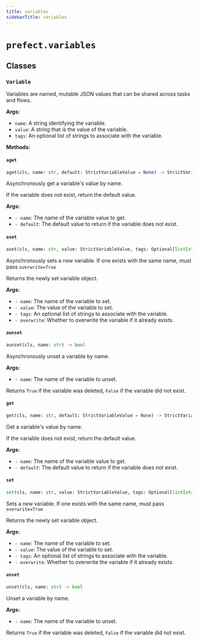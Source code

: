 ```yaml
---
title: variables
sidebarTitle: variables
---
```


# `prefect.variables`

## Classes

### `Variable` <sup><a href="https://github.com/PrefectHQ/prefect/blob/main/src/prefect/variables.py#L14" target="_blank"><Icon icon="github" style="width: 14px; height: 14px;" /></a></sup>


Variables are named, mutable JSON values that can be shared across tasks and flows.

**Args:**
- `name`: A string identifying the variable.
- `value`: A string that is the value of the variable.
- `tags`: An optional list of strings to associate with the variable.


**Methods:**

#### `aget` <sup><a href="https://github.com/PrefectHQ/prefect/blob/main/src/prefect/variables.py#L139" target="_blank"><Icon icon="github" style="width: 14px; height: 14px;" /></a></sup>

```python
aget(cls, name: str, default: StrictVariableValue = None) -> StrictVariableValue
```

Asynchronously get a variable's value by name.

If the variable does not exist, return the default value.

**Args:**
- `- name`: The name of the variable value to get.
- `- default`: The default value to return if the variable does not exist.


#### `aset` <sup><a href="https://github.com/PrefectHQ/prefect/blob/main/src/prefect/variables.py#L38" target="_blank"><Icon icon="github" style="width: 14px; height: 14px;" /></a></sup>

```python
aset(cls, name: str, value: StrictVariableValue, tags: Optional[list[str]] = None, overwrite: bool = False) -> 'Variable'
```

Asynchronously sets a new variable. If one exists with the same name, must pass `overwrite=True`

Returns the newly set variable object.

**Args:**
- `- name`: The name of the variable to set.
- `- value`: The value of the variable to set.
- `- tags`: An optional list of strings to associate with the variable.
- `- overwrite`: Whether to overwrite the variable if it already exists.


#### `aunset` <sup><a href="https://github.com/PrefectHQ/prefect/blob/main/src/prefect/variables.py#L202" target="_blank"><Icon icon="github" style="width: 14px; height: 14px;" /></a></sup>

```python
aunset(cls, name: str) -> bool
```

Asynchronously unset a variable by name.

**Args:**
- `- name`: The name of the variable to unset.

Returns `True` if the variable was deleted, `False` if the variable did not exist.


#### `get` <sup><a href="https://github.com/PrefectHQ/prefect/blob/main/src/prefect/variables.py#L171" target="_blank"><Icon icon="github" style="width: 14px; height: 14px;" /></a></sup>

```python
get(cls, name: str, default: StrictVariableValue = None) -> StrictVariableValue
```

Get a variable's value by name.

If the variable does not exist, return the default value.

**Args:**
- `- name`: The name of the variable value to get.
- `- default`: The default value to return if the variable does not exist.


#### `set` <sup><a href="https://github.com/PrefectHQ/prefect/blob/main/src/prefect/variables.py#L91" target="_blank"><Icon icon="github" style="width: 14px; height: 14px;" /></a></sup>

```python
set(cls, name: str, value: StrictVariableValue, tags: Optional[list[str]] = None, overwrite: bool = False) -> 'Variable'
```

Sets a new variable. If one exists with the same name, must pass `overwrite=True`

Returns the newly set variable object.

**Args:**
- `- name`: The name of the variable to set.
- `- value`: The value of the variable to set.
- `- tags`: An optional list of strings to associate with the variable.
- `- overwrite`: Whether to overwrite the variable if it already exists.


#### `unset` <sup><a href="https://github.com/PrefectHQ/prefect/blob/main/src/prefect/variables.py#L231" target="_blank"><Icon icon="github" style="width: 14px; height: 14px;" /></a></sup>

```python
unset(cls, name: str) -> bool
```

Unset a variable by name.

**Args:**
- `- name`: The name of the variable to unset.

Returns `True` if the variable was deleted, `False` if the variable did not exist.

